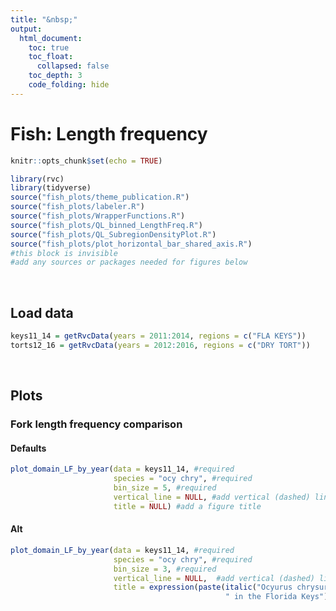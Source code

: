 ```yaml
---
title: "&nbsp;"
output: 
  html_document:
    toc: true
    toc_float: 
      collapsed: false
    toc_depth: 3
    code_folding: hide
---
```

# **Fish: Length frequency**
```r
knitr::opts_chunk$set(echo = TRUE)
```

```r
library(rvc)
library(tidyverse)
source("fish_plots/theme_publication.R")
source("fish_plots/labeler.R")
source("fish_plots/WrapperFunctions.R")
source("fish_plots/QL_binned_LengthFreq.R")
source("fish_plots/QL_SubregionDensityPlot.R")
source("fish_plots/plot_horizontal_bar_shared_axis.R")
#this block is invisible
#add any sources or packages needed for figures below
```

<br>

<!-- 
All figures are made using the species Ocyurus chrysurus (OCY CHRY) 
-->

## Load data
```r
keys11_14 = getRvcData(years = 2011:2014, regions = c("FLA KEYS"))
torts12_16 = getRvcData(years = 2012:2016, regions = c("DRY TORT"))
```

<br>

## Plots

<!-- To add another figure set (the #s control the headers):
### Figure type title {.tabset}

#### Defaults
'''{r example, warning=FALSE,message=FALSE,error=FALSE,results='hold', fig.keep='all'}
  #include function call here - only include required parameters
  #be sure to list all parameters with descriptive comments
'''

#### Alt
'''{r example, warning=FALSE,message=FALSE,error=FALSE,results='hold', fig.keep='all'}
  #include function call here - include all parameters
  #be sure to list all parameters with descriptive comments
'''

Defaults and alt are not necessarily required, but please include at least 2 variations of the figure.

When the figure is added, save the image of one of the variations to the folder labeled "home-figs" and add it to the home page linking to the figure
-->

### Fork length frequency comparison {.tabset}
#### Defaults
```r
plot_domain_LF_by_year(data = keys11_14, #required 
                       species = "ocy chry", #required 
                       bin_size = 5, #required
                       vertical_line = NULL, #add vertical (dashed) line
                       title = NULL) #add a figure title
```

#### Alt
```r
plot_domain_LF_by_year(data = keys11_14, #required 
                       species = "ocy chry", #required 
                       bin_size = 3, #required
                       vertical_line = NULL,  #add vertical (dashed) line
                       title = expression(paste(italic("Ocyurus chrysurus"), #Allows scientific name to be italicized
                                                " in the Florida Keys")))
```
